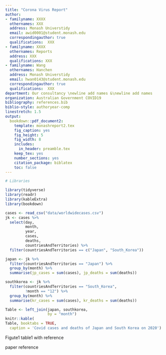 ```yaml
---
title: "Corona Virus Report"
author:
- familyname: XXXX
  othernames: XXX
  address: Monash Universtidy
  email: awid0001@student.monash.edu
  correspondingauthor: true
  qualifications:  XXX
- familyname: XXXX
  othernames: Reports
  address: XXX
  qualifications: XXX
- familyname: Wang
  othernames: Hanchen
  address: Monash Universtidy
  email: hwan0143@student.monash.edu
  correspondingauthor: true
  qualifications:  XXX
department: Our consultancy \newline add names &\newline add names
organization: Australian Government COVID19
bibliography: references.bib
biblio-style: authoryear-comp
linestretch: 1.5
output:
  bookdown::pdf_document2:
    template: monashreport2.tex
    fig_caption: yes
    fig_height: 5
    fig_width: 8
    includes:
      in_header: preamble.tex
    keep_tex: yes
    number_sections: yes
    citation_package: biblatex
    toc: false
---
```


```r
# Libraries

library(tidyverse)
library(readr)
library(kableExtra)
library(bookdown)

```



\section*{Country XX1 and YY1"}


\section*{Country XX2 and YY2}

\section*{Country Japan and South Korea}

```r
cases <- read_csv("data/worldwidecases.csv")
jk <- cases %>% 
  select(day, 
         month, 
         year, 
         cases, 
         deaths, 
         countriesAndTerritories) %>% 
  filter(countriesAndTerritories == c("Japan", "South_Korea"))
```

```r
japan <- jk %>% 
  filter(countriesAndTerritories == "Japan") %>% 
  group_by(month) %>% 
  summarise(jp_cases = sum(cases), jp_deaths = sum(deaths)) 

southkorea <- jk %>% 
  filter(countriesAndTerritories == "South_Korea", 
         !month == "12") %>%
  group_by(month) %>% 
  summarise(kr_cases = sum(cases), kr_deaths = sum(deaths)) 

Table <- left_join(japan, southkorea, 
                   by = "month")
knitr::kable(
Table, booktabs = TRUE,
  caption = 'Covid cases and deaths of Japan and South Korea on 2020')
```


Figute1  table1 with reference

paper reference



